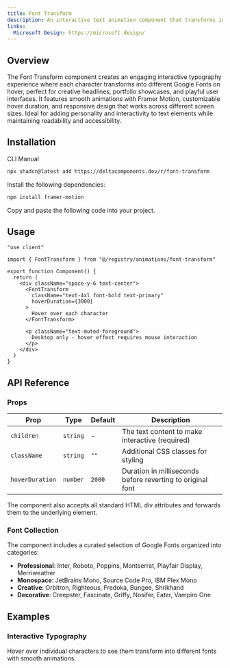 ```yaml
---
title: Font Transform
description: An interactive text animation component that transforms individual characters into random Google Fonts on hover, creating a playful and dynamic typography effect.
links:
  Microsoft Design: https://microsoft.design/
---
```


<ComponentPreview name="font-transform-demo" />

## Overview

The Font Transform component creates an engaging interactive typography experience where each character transforms into different Google Fonts on hover, perfect for creative headlines, portfolio showcases, and playful user interfaces. It features smooth animations with Framer Motion, customizable hover duration, and responsive design that works across different screen sizes. Ideal for adding personality and interactivity to text elements while maintaining readability and accessibility.

## Installation

<Tabs defaultValue="cli">

<TabsList>
  <TabsTrigger value="cli">CLI</TabsTrigger>
  <TabsTrigger value="manual">Manual</TabsTrigger>
</TabsList>

<TabsContent value="cli">

```bash
npx shadcn@latest add https://deltacomponents.dev/r/font-transform
```

</TabsContent>

<TabsContent value="manual">

<Steps>

<Step>Install the following dependencies:</Step>

```bash
npm install framer-motion
```

<Step>Copy and paste the following code into your project.</Step>

<ComponentSource name="font-transform" />

</Steps>

</TabsContent>

</Tabs>

## Usage

```tsx
"use client"

import { FontTransform } from "@/registry/animations/font-transform"

export function Component() {
  return (
    <div className="space-y-6 text-center">
      <FontTransform
        className="text-4xl font-bold text-primary"
        hoverDuration={3000}
      >
        Hover over each character
      </FontTransform>

      <p className="text-muted-foreground">
        Desktop only - hover effect requires mouse interaction
      </p>
    </div>
  )
}
```

## API Reference

### Props

<div className="overflow-x-auto">

| Prop            | Type     | Default | Description                                                |
| --------------- | -------- | ------- | ---------------------------------------------------------- |
| `children`      | `string` | -       | The text content to make interactive (required)            |
| `className`     | `string` | `""`    | Additional CSS classes for styling                         |
| `hoverDuration` | `number` | `2000`  | Duration in milliseconds before reverting to original font |

</div>

The component also accepts all standard HTML div attributes and forwards them to the underlying element.

### Font Collection

The component includes a curated selection of Google Fonts organized into categories:

- **Professional**: Inter, Roboto, Poppins, Montserrat, Playfair Display, Merriweather
- **Monospace**: JetBrains Mono, Source Code Pro, IBM Plex Mono
- **Creative**: Orbitron, Righteous, Fredoka, Bungee, Shrikhand
- **Decorative**: Creepster, Fascinate, Griffy, Nosifer, Eater, Vampiro One

## Examples

### Interactive Typography

Hover over individual characters to see them transform into different fonts with smooth animations.

<ComponentPreview name="font-transform-demo" />
